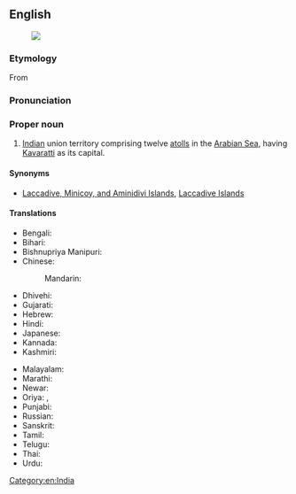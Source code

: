 ==English==
{{wikipedia}}
[[Image:Lakshadweep in India (disputed hatched).svg|thumb|]]

===Etymology===
From {{etyl|sa|-}} {{m|sa|लक्षद्वीप||hundred thousand islands}}

===Pronunciation===
{{IPA|en|/ləkˈʃɑːdwiːp/}}

===Proper noun===
{{en-proper noun}}

# [[Indian]] union territory comprising twelve [[atoll]]s in the [[Arabian Sea]], having [[Kavaratti]] as its capital.

====Synonyms====
* {{q|former names}} [[Laccadive, Minicoy, and Aminidivi Islands]], [[Laccadive Islands]]

====Translations====
{{trans-top|union territory of India}}
* Bengali: {{t|bn|লক্ষদ্বীপ}}
* Bihari: {{t|bh|लक्षदीप|tr=lakṣadīp}}
* Bishnupriya Manipuri: {{t|bpy|লাক্ষাদ্বীপ}}
* Chinese:
*: Mandarin: {{t|cmn|拉克沙|tr=Lākèshā|sc=Hani}}
* Dhivehi: {{t|dv|ލަކްޝަދީބު}}
* Gujarati: {{t|gu|લક્ષદ્વીપ}}
* Hebrew: {{t|he|לקשאדוויפ}}
* Hindi: {{t+|hi|लक्षद्वीप}}
* Japanese: {{t|ja|ラクシャディープ|tr=Rakushadīpu}}
* Kannada: {{t|kn|ಲಕ್ಷದ್ವೀಪ}}
* Kashmiri: {{t|ks|لکشادیپ|tr=lakṣadīp}}
{{trans-mid}}
* Malayalam: {{t|ml|ലക്ഷദ്വീപ്|sc=Mlym}}
* Marathi: {{t|mr|लक्षद्वीप}}
* Newar: {{t|new|लक्षद्वीप}}
* Oriya: {{t|or|ଲାକ୍ଷାଦ୍ଵୀପ}}, {{t+|or|ଲାକ୍ଷା ଦ୍ୱୀପ}}
* Punjabi: {{t|pa|ਲਕਸ਼ਦੀਪ}}
* Russian: {{t|ru|Лакшадви́п|m}}
* Sanskrit: {{t|sa|लक्षद्वीप}}
* Tamil: {{t|ta|இலட்சத்தீவுகள்}}
* Telugu: {{t|te|లక్షద్వీపములు}}
* Thai: {{t|th|ลักษทวีป}}
* Urdu: {{t|ur|لکشادیپ|tr=lakṣadvīp}}
{{trans-bottom}}

[[Category:en:India]]